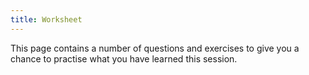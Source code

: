 ```yaml
---
title: Worksheet
---
```



This page contains a number of questions and exercises to give you a chance to practise what you have learned this session.


::: {#exercise-1 .callout-note title="Exercise 1" icon=false} 
:::

::: {#answer1 .callout-caution icon=false title='Answer 1' collapse="true"}
:::



::: {#exercise-2 .callout-note title="Exercise 2" icon=false} 
:::

::: {#answer2 .callout-caution icon=false title='Answer 2' collapse="true"}
:::



::: {#exercise-3 .callout-note title="Exercise 3" icon=false} 
:::

::: {#answer3 .callout-caution icon=false title='Answer 3' collapse="true"}
:::



::: {#exercise-4 .callout-note title="Exercise 4" icon=false} 
:::

::: {#answer4 .callout-caution icon=false title='Answer 4' collapse="true"}
:::



::: {#exercise-5 .callout-note title="Exercise 5" icon=false} 
:::

::: {#answer5 .callout-caution icon=false title='Answer 5' collapse="true"}
:::

